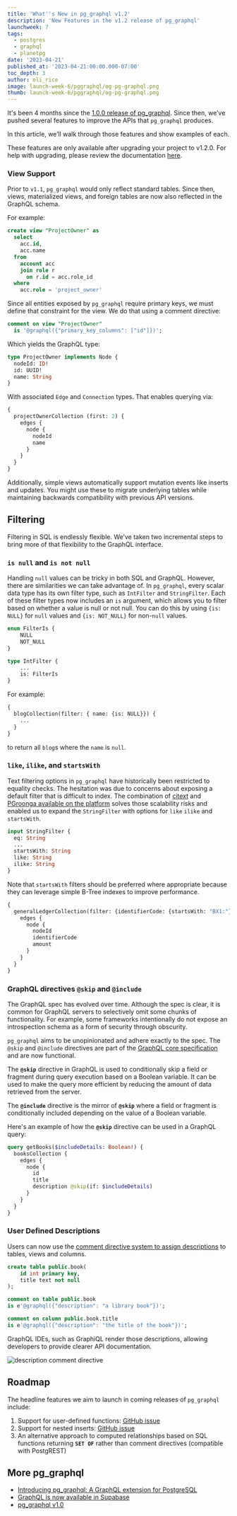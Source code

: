 ```yaml
---
title: 'What''s New in pg_graphql v1.2'
description: 'New Features in the v1.2 release of pg_graphql'
launchweek: 7
tags:
  - postgres
  - graphql
  - planetpg
date: '2023-04-21'
published_at: '2023-04-21:00:00.000-07:00'
toc_depth: 3
author: oli_rice
image: launch-week-6/pggraphql/og-pg-graphql.png
thumb: launch-week-6/pggraphql/og-pg-graphql.png
---
```


It's been 4 months since the [1.0.0 release of pg_graphql](https://supabase.com/blog/pg-graphql-v1).
Since then, we’ve pushed several features to improve the APIs that `pg_graphql` produces.

In this article, we’ll walk through those features and show examples of each.

<Admonition type="note">These features are only available after upgrading your project to v1.2.0. For help with upgrading, please review the documentation [here](https://supabase.com/docs/guides/platform/migrating-and-upgrading-projects).</Admonition>

### View Support

Prior to `v1.1`, `pg_graphql` would only reflect standard tables. Since then, views, materialized views, and foreign tables are now also reflected in the GraphQL schema.

For example:

```sql
create view "ProjectOwner" as
  select
    acc.id,
    acc.name
  from
    account acc
    join role r
      on r.id = acc.role_id
  where
    acc.role = 'project_owner'
```

Since all entities exposed by `pg_graphql` require primary keys, we must define that constraint for the view. We do that using a comment directive:

```sql
comment on view "ProjectOwner"
  is '@graphql({"primary_key_columns": ["id"]})';
```

Which yields the GraphQL type:

```graphql
type ProjectOwner implements Node {
  nodeId: ID!
  id: UUID!
  name: String
}
```

With associated `Edge` and `Connection` types. That enables querying via:

```graphql
{
  projectOwnerCollection (first: 2) {
    edges {
      node {
        nodeId
        name
      }
    }
  }
}
```

Additionally, simple views automatically support mutation events like inserts and updates. You might use these to migrate underlying tables while maintaining backwards compatibility with previous API versions.

## Filtering

Filtering in SQL is endlessly flexible. We’ve taken two incremental steps to bring more of that flexibility to the GraphQL interface.

### `is null` and `is not null`

Handling `null` values can be tricky in both SQL and GraphQL. However, there are similarities we can take advantage of.
In `pg_graphql`, every scalar data type has its own filter type, such as `IntFilter` and `StringFilter`.
Each of these filter types now includes an `is` argument, which allows you to filter based on whether a value is null or not null.
You can do this by using `{is: NULL}` for `null` values and `{is: NOT_NULL}` for non-`null` values.

```graphql
enum FilterIs {
    NULL
    NOT_NULL
}

type IntFilter {
    ...
    is: FilterIs
}
```

For example:

```graphql
{
  blogCollection(filter: { name: {is: NULL}}) {
    ...
  }
}
```

to return all `blog`s where the `name` is `null`.

### **`like`**, **`ilike`**, and **`startsWith`**

Text filtering options in `pg_graphql` have historically been restricted to equality checks. The hesitation was due to concerns about exposing a default filter that is difficult to index. The combination of [citext](https://www.postgresql.org/docs/current/citext.html) and [PGroonga available on the platform](https://supabase.com/docs/guides/database/extensions/pgroonga) solves those scalability risks and enabled us to expand the `StringFilter` with options for `like` `ilike` and `startsWith`.

```graphql
input StringFilter {
  eq: String
  ...
  startsWith: String
  like: String
  ilike: String
}
```

Note that `startsWith` filters should be preferred where appropriate because they can leverage simple B-Tree indexes to improve performance.

```graphql
{
  generalLedgerCollection(filter: {identifierCode: {startsWith: "BX1:"}}) {
    edges {
      node {
        nodeId
        identifierCode
        amount
      }
    }
  }
}
```

### GraphQL directives `@skip` and `@include`

The GraphQL spec has evolved over time. Although the spec is clear, it is common for GraphQL servers to selectively omit some chunks of functionality. For example, some frameworks intentionally do not expose an introspection schema as a form of security through obscurity.

`pg_graphql` aims to be unopinionated and adhere exactly to the spec. The `@skip` and `@include` directives are part of the [GraphQL core specification](https://spec.graphql.org/October2021/#sec--skip) and are now functional.

The **`@skip`** directive in GraphQL is used to conditionally skip a field or fragment during query execution based on a Boolean variable. It can be used to make the query more efficient by reducing the amount of data retrieved from the server.

The **`@include`** directive is the mirror of **`@skip`** where a field or fragment is conditionally included depending on the value of a Boolean variable.

Here's an example of how the **`@skip`** directive can be used in a GraphQL query:

```graphql
query getBooks($includeDetails: Boolean!) {
  booksCollection {
    edges {
      node {
        id
        title
        description @skip(if: $includeDetails)
      }
    }
  }
}
```

### User Defined Descriptions

Users can now use the [comment directive system to assign descriptions](https://supabase.github.io/pg_graphql/configuration/#description) to tables, views and columns.

```sql
create table public.book(
    id int primary key,
    title text not null
);

comment on table public.book
is e'@graphql({"description": "a library book"})';

comment on column public.book.title
is e'@graphql({"description": "the title of the book"})';
```

GraphQL IDEs, such as GraphiQL render those descriptions, allowing developers to provide clearer API documentation.

<Img
  src="/images/blog/2023-04-19-pg_graphql-v1_2/description_directive.png"
  wide={false}
  alt="description comment directive"
/>

## Roadmap

The headline features we aim to launch in coming releases of `pg_graphql` include:

1. Support for user-defined functions: [GitHub issue](https://github.com/supabase/pg_graphql/issues/222)
2. Support for nested inserts: [GitHub issue](https://github.com/supabase/pg_graphql/issues/294)
3. An alternative approach to computed relationships based on SQL functions returning **`SET OF`** rather than comment directives (compatible with PostgREST)

## More pg_graphql

- [Introducing pg_graphql: A GraphQL extension for PostgreSQL](https://supabase.com/blog/pg-graphql)
- [GraphQL is now available in Supabase](https://supabase.com/blog/graphql-now-available)
- [pg_graphql v1.0](https://supabase.com/blog/pg-graphql-v1)
